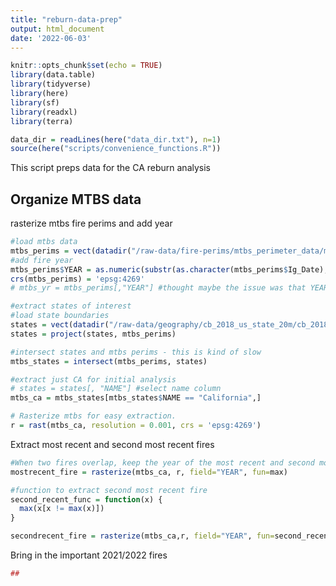 ```yaml
---
title: "reburn-data-prep"
output: html_document
date: '2022-06-03'
---
```


```r
knitr::opts_chunk$set(echo = TRUE)
library(data.table)
library(tidyverse)
library(here)
library(sf)
library(readxl)
library(terra)

data_dir = readLines(here("data_dir.txt"), n=1)
source(here("scripts/convenience_functions.R"))

```

This script preps data for the CA reburn analysis

## Organize MTBS data

rasterize mtbs fire perims and add year
```r
#load mtbs data
mtbs_perims = vect(datadir("/raw-data/fire-perims/mtbs_perimeter_data/mtbs_perims_DD.shp")) #Mercator (EPSG: 4269?)
#add fire year
mtbs_perims$YEAR = as.numeric(substr(as.character(mtbs_perims$Ig_Date), 1,4)) 
crs(mtbs_perims) = 'epsg:4269'
# mtbs_yr = mtbs_perims[,"YEAR"] #thought maybe the issue was that YEAR was not the first variable?

#extract states of interest
#load state boundaries
states = vect(datadir("/raw-data/geography/cb_2018_us_state_20m/cb_2018_us_state_20m.shp"))
states = project(states, mtbs_perims)

#intersect states and mtbs perims - this is kind of slow
mtbs_states = intersect(mtbs_perims, states)

#extract just CA for initial analysis
# states = states[, "NAME"] #select name column
mtbs_ca = mtbs_states[mtbs_states$NAME == "California",]

# Rasterize mtbs for easy extraction.  
r = rast(mtbs_ca, resolution = 0.001, crs = 'epsg:4269') 
```

Extract most recent and second most recent fires
```r
#When two fires overlap, keep the year of the most recent and second most recent
mostrecent_fire = rasterize(mtbs_ca, r, field="YEAR", fun=max)

#function to extract second most recent fire 
second_recent_func = function(x) {
  max(x[x != max(x)])    
}

secondrecent_fire = rasterize(mtbs_ca,r, field="YEAR", fun=second_recent_func)

```

Bring in the important 2021/2022 fires
```r
## 
```

